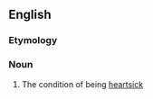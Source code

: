 ==English==

===Etymology===
{{suffix|en|heartsick|ness}}

===Noun===
{{en-noun|-|+}}

# The condition of being [[heartsick]]